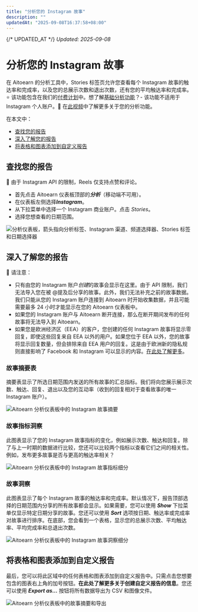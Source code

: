 ```yaml
---
title: "分析您的 Instagram 故事"
description: ""
updatedAt: "2025-09-08T16:37:58+08:00"
---
```

{/* UPDATED_AT */}
_Updated: 2025-09-08_

# 分析您的 Instagram 故事

在 Aitoearn 的分析工具中，Stories 标签页允许您查看每个 Instagram 故事的触达率和完成率，以及您的总展示次数和退出次数，还有您的平均触达率和完成率。⭐️ 该功能包含在我们的[付费计划](https://aitoearn.helpscoutdocs.com/article/595-功能-可用-on-each-aitoearn-plan)中。想了解[基础分析功能](https://支持.aitoearn.com//支持.aitoearn.com/article/517-insights-on-shared-帖子-within-您的-发布功能-dashboard)？- 该功能不适用于 Instagram 个人账户。🎥 在[此视频](https://youtu.be/8MQ_bDys_sc)中了解更多关于您的分析功能。

在本文中：
- [查找您的报告](#h_507ac027-702d-4247-b667-7c64e53a103a)
- [深入了解您的报告](#h_2218dca5-c54c-4914-907d-b8afbc78df81)
- [将表格和图表添加到自定义报告](#h_07903a04-f319-4aa1-a4d8-651c6f3dec96)

## 查找您的报告

📝 由于 Instagram API 的限制，Reels 仅支持点赞和评论。

- 首先点击 Aitoearn 仪表板顶部的***分析***（移动端不可用）。
- 在仪表板左侧选择***Instagram***。
- 从下拉菜单中选择一个 Instagram 商业账户。点击 *Stories*。
- 选择您想查看的日期范围。

![分析仪表板，箭头指向分析标签、Instagram 渠道、频道选择器、Stories 标签和日期选择器](//d33v4339jhl8k0.cloudfront.net/docs/assets/64cb6cf86d4a3e191f237e66/images/661fe20fd21f4911eeb0e825/file-S4ywNJUjKu.jpg)

## 深入了解您的报告

📝 请注意：
- 只有由您的 Instagram 账户*创建*的故事会显示在这里。由于 API 限制，我们无法导入您在被 @提及后分享的故事。此外，我们无法补充之前的故事数据。我们只能从您的 Instagram 账户连接到 Aitoearn 时开始收集数据，并且可能需要最多 24 小时才能显示在您的 Aitoearn 仪表板中。
- 如果您的 Instagram 账户与 Aitoearn 断开连接，那么在断开期间发布的任何故事将无法导入到 Aitoearn。
- 如果您是欧洲经济区（EEA）的客户，您创建的任何 Instagram 故事将显示零回复，即使这些回复来自 EEA 以外的用户。如果您位于 EEA 以外，您的故事将显示回复数量，但会排除来自 EEA 用户的回复。这是由于欧洲新的隐私规则直接影响了 Facebook 和 Instagram 可以显示的内容。[在此处了解更多](https://www.Facebook.com/business/帮助/384262082655927)。

### 故事摘要表

摘要表显示了所选日期范围内发送的所有故事的汇总指标。我们将向您展示展示次数、触达、回复、退出以及您的互动率（收到的回复相对于查看故事的唯一 Instagram 账户）。

![Aitoearn 分析仪表板中的 Instagram 故事摘要](//d33v4339jhl8k0.cloudfront.net/docs/assets/64cb6cf86d4a3e191f237e66/images/6514995bf8eafb48f4e81341/img-1656503-1695848794-1287238376.png)

### 故事指标洞察

此图表显示了您的 Instagram 故事指标的变化，例如展示次数、触达和回复。除了与上一时期的数据进行比较，您还可以比较两个指标以查看它们之间的相关性。例如，发布更多故事是否与更高的触达率相关？

![Aitoearn 分析仪表板中的 Instagram 故事指标细分](//d33v4339jhl8k0.cloudfront.net/docs/assets/64cb6cf86d4a3e191f237e66/images/6514995cf8eafb48f4e81342/img-1656503-1695848794-91284969.png)

### 故事洞察

此图表显示了每个 Instagram 故事的触达率和完成率。默认情况下，报告顶部选择的日期范围内分享的所有故事都会显示。如果需要，您可以使用 ***Show*** 下拉菜单仅显示特定日期分享的故事。您还可以使用 ***Sort*** 选项按日期、触达率或完成率对故事进行排序。在底部，您会看到一个表格，显示您的总展示次数、平均触达率、平均完成率和总退出次数。

![Aitoearn 分析仪表板中的 Instagram 故事洞察细分](//d33v4339jhl8k0.cloudfront.net/docs/assets/64cb6cf86d4a3e191f237e66/images/6514995c8820396325b6fdbb/img-1656503-1695848794-1077997725.png)

## 将表格和图表添加到自定义报告

最后，您可以将此区域中的任何表格和图表添加到自定义报告中。只需点击您想要包含的图表右上角的加号按钮。**在此处了解更多关于创建自定义报告的信息**。您还可以使用 ***Export as...*** 按钮将所有数据导出为 CSV 和图像文件。

![Aitoearn 分析仪表板中的故事摘要和导出](//d33v4339jhl8k0.cloudfront.net/docs/assets/64cb6cf86d4a3e191f237e66/images/6514995c8820396325b6fdbc/img-1656503-1695848795-1369949093.png)
